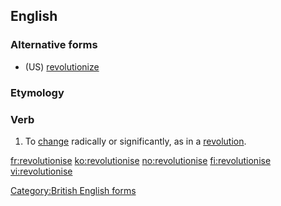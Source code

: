 ==English==

===Alternative forms===
* (US) [[revolutionize]]

===Etymology===
{{suffix|en|revolution|ise}}

===Verb===
{{en-verb|revolutionis}}

# To [[change]] radically or significantly, as in a [[revolution]].

[[Category:British English forms]]

[[fr:revolutionise]]
[[ko:revolutionise]]
[[no:revolutionise]]
[[fi:revolutionise]]
[[vi:revolutionise]]